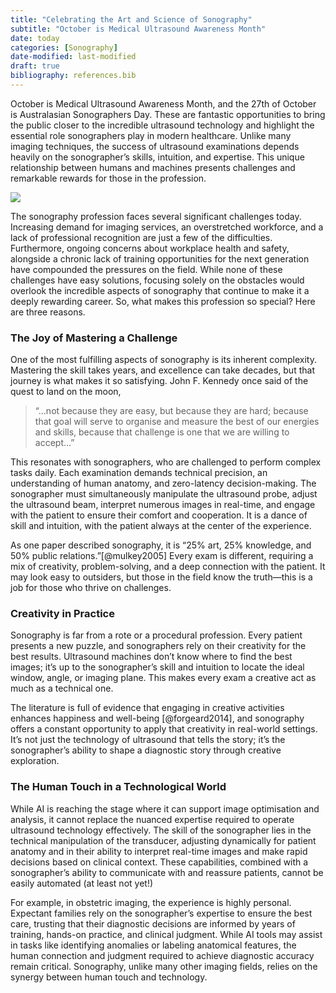 ```yaml
---
title: "Celebrating the Art and Science of Sonography"
subtitle: "October is Medical Ultrasound Awareness Month"
date: today
categories: [Sonography]
date-modified: last-modified
draft: true
bibliography: references.bib
---
```


October is Medical Ultrasound Awareness Month, and the 27th of October is Australasian Sonographers Day. These are fantastic opportunities to bring the public closer to the incredible ultrasound technology and highlight the essential role sonographers play in modern healthcare. Unlike many imaging techniques, the success of ultrasound examinations depends heavily on the sonographer's skills, intuition, and expertise. This unique relationship between humans and machines presents challenges and remarkable rewards for those in the profession.

![](cup.png)

The sonography profession faces several significant challenges today. Increasing demand for imaging services, an overstretched workforce, and a lack of professional recognition are just a few of the difficulties. Furthermore, ongoing concerns about workplace health and safety, alongside a chronic lack of training opportunities for the next generation have compounded the pressures on the field. While none of these challenges have easy solutions, focusing solely on the obstacles would overlook the incredible aspects of sonography that continue to make it a deeply rewarding career. So, what makes this profession so special? Here are three reasons.

### The Joy of Mastering a Challenge

One of the most fulfilling aspects of sonography is its inherent complexity. Mastering the skill takes years, and excellence can take decades, but that journey is what makes it so satisfying. John F. Kennedy once said of the quest to land on the moon,

> "...not because they are easy, but because they are hard; because that goal will serve to organise and measure the best of our energies and skills, because that challenge is one that we are willing to accept..."

This resonates with sonographers, who are challenged to perform complex tasks daily. Each examination demands technical precision, an understanding of human anatomy, and zero-latency decision-making. The sonographer must simultaneously manipulate the ultrasound probe, adjust the ultrasound beam, interpret numerous images in real-time, and engage with the patient to ensure their comfort and cooperation. It is a dance of skill and intuition, with the patient always at the center of the experience.

As one paper described sonography, it is "25% art, 25% knowledge, and 50% public relations."[@mulkey2005] Every exam is different, requiring a mix of creativity, problem-solving, and a deep connection with the patient. It may look easy to outsiders, but those in the field know the truth—this is a job for those who thrive on challenges.

### Creativity in Practice

Sonography is far from a rote or a procedural profession. Every patient presents a new puzzle, and sonographers rely on their creativity for the best results. Ultrasound machines don't know where to find the best images; it’s up to the sonographer’s skill and intuition to locate the ideal window, angle, or imaging plane. This makes every exam a creative act as much as a technical one.

The literature is full of evidence that engaging in creative activities enhances happiness and well-being [@forgeard2014], and sonography offers a constant opportunity to apply that creativity in real-world settings. It's not just the technology of ultrasound that tells the story; it’s the sonographer’s ability to shape a diagnostic story through creative exploration.

### The Human Touch in a Technological World

While AI is reaching the stage where it can support image optimisation and analysis, it cannot replace the nuanced expertise required to operate ultrasound technology effectively. The skill of the sonographer lies in the technical manipulation of the transducer, adjusting dynamically for patient anatomy and in their ability to interpret real-time images and make rapid decisions based on clinical context. These capabilities, combined with a sonographer’s ability to communicate with and reassure patients, cannot be easily automated (at least not yet!)

For example, in obstetric imaging, the experience is highly personal. Expectant families rely on the sonographer’s expertise to ensure the best care, trusting that their diagnostic decisions are informed by years of training, hands-on practice, and clinical judgment. While AI tools may assist in tasks like identifying anomalies or labeling anatomical features, the human connection and judgment required to achieve diagnostic accuracy remain critical. Sonography, unlike many other imaging fields, relies on the synergy between human touch and technology.
